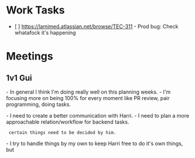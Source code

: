 = Work Tasks =

* [ ] [[https://lamimed.atlassian.net/browse/TEC-311]] - Prod bug: Check whatafock it's happening

= Meetings =

== 1v1 Gui ==

- In general I think I'm doing really well on this planning weeks.
- I'm focusing more on being 100% for every moment like PR review, pair programming, doing tasks.

- I need to create a better communication with Harri.
- I need to plan a more approachable relation/workflow for backend tasks.
  certain things need to be decided by him.
- I try to handle things by my own to keep Harri free to do it's own things, but
